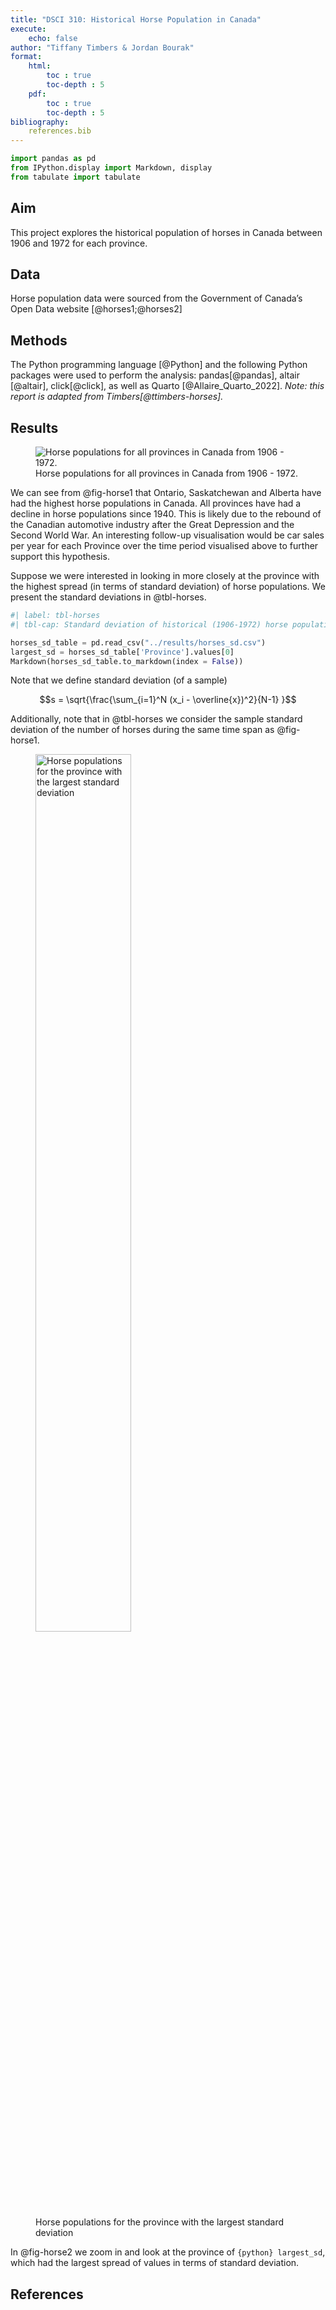 ```yaml
---
title: "DSCI 310: Historical Horse Population in Canada"
execute:
    echo: false
author: "Tiffany Timbers & Jordan Bourak"
format: 
    html:
        toc : true
        toc-depth : 5
    pdf:
        toc : true
        toc-depth : 5
bibliography:
    references.bib
---
```


```python
import pandas as pd
from IPython.display import Markdown, display
from tabulate import tabulate
```

## Aim

This project explores the historical population of horses in Canada 
between 1906 and 1972 for each province.

## Data

Horse population data were sourced from the 
Government of Canada's Open Data website [@horses1;@horses2]

## Methods

The Python programming language [@Python]
and the following Python packages were used to perform the analysis: 
pandas[@pandas], altair [@altair], click[@click], 
as well as Quarto [@Allaire_Quarto_2022]. 
*Note: this report is adapted from Timbers[@ttimbers-horses].* 

## Results

![Horse populations for all provinces in Canada from 1906 - 1972.](../results/horse_pops_plot.png){#fig-horse1}



We can see from @fig-horse1 that Ontario, Saskatchewan and Alberta 
have had the highest horse populations in Canada. 
All provinces have had a decline in horse populations since 1940. 
This is likely due to the rebound of the Canadian automotive industry 
after the Great Depression and the Second World War. 
An interesting follow-up visualisation would be car sales per year 
for each Province over the time period visualised above 
to further support this hypothesis.

Suppose we were interested in looking in more closely at the province 
with the highest spread (in terms of standard deviation) of horse populations. 
We present the standard deviations in @tbl-horses.



```python
#| label: tbl-horses
#| tbl-cap: Standard deviation of historical (1906-1972) horse populations for each Canadian province.

horses_sd_table = pd.read_csv("../results/horses_sd.csv")
largest_sd = horses_sd_table['Province'].values[0]
Markdown(horses_sd_table.to_markdown(index = False))
```

Note that we define standard deviation (of a sample) 

$$s = \sqrt{\frac{\sum_{i=1}^N (x_i - \overline{x})^2}{N-1} }$$

Additionally, note that in @tbl-horses we consider the sample standard deviation of the number of horses during the same time span as @fig-horse1.

![Horse populations for the province with the largest standard deviation](../results/horse_pops_plot_largest_sd.png){#fig-horse2 width=60%}


In @fig-horse2 we zoom in and look at the province of `{python} largest_sd`, which had the largest spread of values in terms of standard deviation.

## References